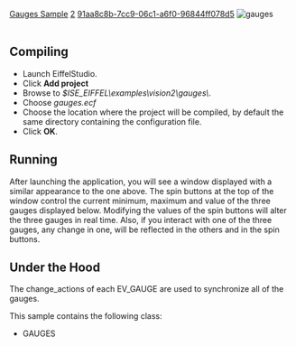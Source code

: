 [[Property:title|Gauges Sample]]
[[Property:weight|2]]
[[Property:uuid|91aa8c8b-7cc9-06c1-a6f0-96844ff078d5]]
[[Image:gauges|gauges]]  <br/>
<br/>

==Compiling==

* Launch EiffelStudio. 
* Click '''Add project'''
* Browse to ''$ISE_EIFFEL\examples\vision2\gauges\''. 
* Choose ''gauges.ecf''
* Choose the location where the project will be compiled, by default the same directory containing the configuration file. 
* Click '''OK'''. 


==Running==

After launching the application, you will see a window displayed with a similar appearance to the one above. The spin buttons at the top of the window control the current minimum, maximum and value of the three gauges displayed below. Modifying the values of the spin buttons will alter the three gauges in real time. Also, if you interact with one of the three gauges, any change in one, will be reflected in the others and in the spin buttons. 

==Under the Hood==

The change_actions of each EV_GAUGE are used to synchronize all of the gauges. 

This sample contains the following class: 
* GAUGES


{{seealso| '''See Also''' <br/>
EV_GAUGE <br/>
EV_SCROLL_BAR <br/>
EV_RANGE <br/>
EV_PROGRESS_BAR <br/>
EV_SPIN_BUTTON }}




